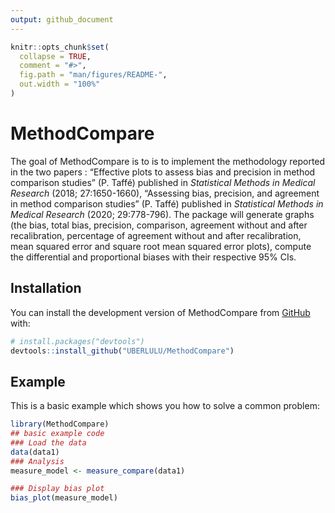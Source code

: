 ```yaml
---
output: github_document
---
```


<!-- README.md is generated from README.Rmd. Please edit that file -->

```r
knitr::opts_chunk$set(
  collapse = TRUE,
  comment = "#>",
  fig.path = "man/figures/README-",
  out.width = "100%"
)
```

# MethodCompare

<!-- badges: start -->
<!-- badges: end -->

The goal of MethodCompare is to is to implement the methodology reported in the two papers : "Effective plots to assess bias and precision in method comparison studies" (P. Taffé) published in *Statistical Methods in Medical Research* (2018; 27:1650-1660), "Assessing bias, precision, and agreement in method comparison studies" (P. Taffé) published in *Statistical Methods in Medical Research* (2020; 29:778-796). The package will generate graphs (the bias, total bias, precision, comparison, agreement without and after recalibration, percentage of agreement without and after recalibration, mean squared error and square root mean squared error plots), compute the differential and proportional biases with their respective 95% CIs.

## Installation

You can install the development version of MethodCompare from [GitHub](https://github.com/UBERLULU/MethodCompare) with:

``` r
# install.packages("devtools")
devtools::install_github("UBERLULU/MethodCompare")
```

## Example

This is a basic example which shows you how to solve a common problem:

```r
library(MethodCompare)
## basic example code
### Load the data
data(data1)
### Analysis
measure_model <- measure_compare(data1)
```

```r
### Display bias plot
bias_plot(measure_model)
```
